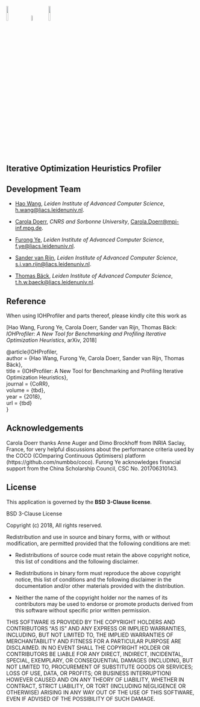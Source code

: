 <img src="../logo/leiden.png" style="width:10%"> &nbsp;&nbsp;
<img src="../logo/CNRS.gif" style="width:6%"> &nbsp;&nbsp;
<img src="../logo/SU.jpg" style="width:10%">

## Iterative Optimization Heuristics Profiler

## Development Team
* [Hao Wang](https://www.universiteitleiden.nl/en/staffmembers/hao-wang#tab-1), <i>Leiden Institute of Advanced Computer Science</i>, <h.wang@liacs.leidenuniv.nl>.

* [Carola Doerr](http://www-desir.lip6.fr/~doerr/), <i>CNRS and Sorbonne University</i>, <Carola.Doerr@mpi-inf.mpg.de>.

* [Furong Ye](https://www.universiteitleiden.nl/en/staffmembers/furong-ye#tab-1), <i>Leiden Institute of Advanced Computer Science</i>, <f.ye@liacs.leidenuniv.nl>.

* [Sander van Rijn](https://www.universiteitleiden.nl/en/staffmembers/sander-van-rijn#tab-1), <i>Leiden Institute of Advanced Computer Science</i>, <s.j.van.rijn@liacs.leidenuniv.nl>.

* [Thomas Bäck](https://www.universiteitleiden.nl/en/staffmembers/thomas-back#tab-1), <i>Leiden Institute of Advanced Computer Science</i>, <t.h.w.baeck@liacs.leidenuniv.nl>.

## Reference
When using IOHProfiler and parts thereof, please kindly cite this work as 

[Hao Wang, Furong Ye, Carola Doerr, Sander van Rijn, Thomas Bäck: <i>IOHProfiler: A New Tool for Benchmarking and Profiling Iterative Optimization Heuristics</i>, arXiv, 2018]

@article{IOHProfiler, <br/> 
  author = {Hao Wang, Furong Ye, Carola Doerr, Sander van Rijn, Thomas Bäck}, <br/> 
  title = {IOHProfiler: A New Tool for Benchmarking and Profiling Iterative Optimization Heuristics}, <br/> 
  journal = {CoRR}, <br/> 
  volume = {tbd}, <br/> 
  year = {2018}, <br/> 
  url = {tbd} <br/> 
} 

## Acknowledgements

Carola Doerr thanks Anne Auger and Dimo Brockhoff from INRIA Saclay, France, for very helpful discussions about the performance criteria used by the COCO (COmparing Continuous Optimisers) platform (https://github.com/numbbo/coco). Furong Ye acknowledges financial support from the China Scholarship Council, CSC No. 201706310143.

## License
This application is governed by the __BSD 3-Clause license__. 

BSD 3-Clause License

Copyright (c) 2018, 
All rights reserved.

Redistribution and use in source and binary forms, with or without
modification, are permitted provided that the following conditions are met:

* Redistributions of source code must retain the above copyright notice, this
  list of conditions and the following disclaimer.

* Redistributions in binary form must reproduce the above copyright notice,
  this list of conditions and the following disclaimer in the documentation
  and/or other materials provided with the distribution.

* Neither the name of the copyright holder nor the names of its
  contributors may be used to endorse or promote products derived from
  this software without specific prior written permission.

THIS SOFTWARE IS PROVIDED BY THE COPYRIGHT HOLDERS AND CONTRIBUTORS "AS IS"
AND ANY EXPRESS OR IMPLIED WARRANTIES, INCLUDING, BUT NOT LIMITED TO, THE
IMPLIED WARRANTIES OF MERCHANTABILITY AND FITNESS FOR A PARTICULAR PURPOSE ARE
DISCLAIMED. IN NO EVENT SHALL THE COPYRIGHT HOLDER OR CONTRIBUTORS BE LIABLE
FOR ANY DIRECT, INDIRECT, INCIDENTAL, SPECIAL, EXEMPLARY, OR CONSEQUENTIAL
DAMAGES (INCLUDING, BUT NOT LIMITED TO, PROCUREMENT OF SUBSTITUTE GOODS OR
SERVICES; LOSS OF USE, DATA, OR PROFITS; OR BUSINESS INTERRUPTION) HOWEVER
CAUSED AND ON ANY THEORY OF LIABILITY, WHETHER IN CONTRACT, STRICT LIABILITY,
OR TORT (INCLUDING NEGLIGENCE OR OTHERWISE) ARISING IN ANY WAY OUT OF THE USE
OF THIS SOFTWARE, EVEN IF ADVISED OF THE POSSIBILITY OF SUCH DAMAGE.


